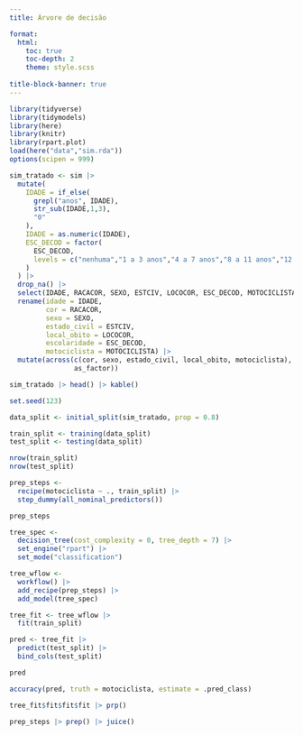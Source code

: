```yaml
---
title: Árvore de decisão

format: 
  html: 
    toc: true
    toc-depth: 2
    theme: style.scss  
        
title-block-banner: true
---
```


```r
library(tidyverse)
library(tidymodels)
library(here)
library(knitr)
library(rpart.plot)
load(here("data","sim.rda"))
options(scipen = 999)
```

```r
sim_tratado <- sim |> 
  mutate(
    IDADE = if_else(
      grepl("anos", IDADE),
      str_sub(IDADE,1,3),
      "0"
    ),
    IDADE = as.numeric(IDADE),
    ESC_DECOD = factor(
      ESC_DECOD,
      levels = c("nenhuma","1 a 3 anos","4 a 7 anos","8 a 11 anos","12 a mais")
    )
  ) |> 
  drop_na() |> 
  select(IDADE, RACACOR, SEXO, ESTCIV, LOCOCOR, ESC_DECOD, MOTOCICLISTA) |> 
  rename(idade = IDADE,
         cor = RACACOR,
         sexo = SEXO,
         estado_civil = ESTCIV,
         local_obito = LOCOCOR,
         escolaridade = ESC_DECOD,
         motociclista = MOTOCICLISTA) |> 
  mutate(across(c(cor, sexo, estado_civil, local_obito, motociclista), 
                as_factor))

sim_tratado |> head() |> kable()
```

```r
set.seed(123)

data_split <- initial_split(sim_tratado, prop = 0.8)

train_split <- training(data_split)
test_split <- testing(data_split)

nrow(train_split)
nrow(test_split)
```

```r
prep_steps <- 
  recipe(motociclista ~ ., train_split) |>
  step_dummy(all_nominal_predictors())

prep_steps
```

```r
tree_spec <-
  decision_tree(cost_complexity = 0, tree_depth = 7) |> 
  set_engine("rpart") |> 
  set_mode("classification")

tree_wflow <- 
  workflow() |> 
  add_recipe(prep_steps) |> 
  add_model(tree_spec)

tree_fit <- tree_wflow |> 
  fit(train_split)

pred <- tree_fit |> 
  predict(test_split) |> 
  bind_cols(test_split)

pred

accuracy(pred, truth = motociclista, estimate = .pred_class)

tree_fit$fit$fit$fit |> prp()
```

```r
prep_steps |> prep() |> juice()
```

